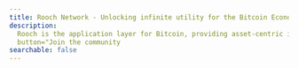 ```yaml
---
title: Rooch Network - Unlocking infinite utility for the Bitcoin Economy
description:
  Rooch is the application layer for Bitcoin, providing asset-centric infrastructure for initial issuance, trading, and application scenarios for new assets on Bitcoin through off-chain smart contracts"
  button="Join the community
searchable: false
---
```



<TitleHero
  title="Unlocking"
  slogan="infinite utility for the Bitcoin Economy"
  description="Rooch is the application layer for Bitcoin, providing asset-centric infrastructure for initial issuance, trading, and application scenarios for new assets on Bitcoin through off-chain smart contracts"
  button="Join the community"
  buttonHref="/learn/introduction"
/>
